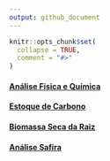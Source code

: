 ```yaml
---
output: github_document
---
```


<!-- README.md is generated from README.Rmd. Please edit that file -->

```r
knitr::opts_chunk$set(
  collapse = TRUE,
  comment = "#>"
)
```

#### [Análise Física e Química](https://arpanosso.github.io/Chris_Zigomar/Docs/anova-fq.html)

#### [Estoque de Carbono](https://arpanosso.github.io/Chris_Zigomar/Docs/anova-estC.html)

#### [Biomassa Seca da Raiz](https://arpanosso.github.io/Chris_Zigomar/Docs/anova-bsr.html)

#### [Análise Safira](https://arpanosso.github.io/Chris_Zigomar/Docs/anova-safira.html)
